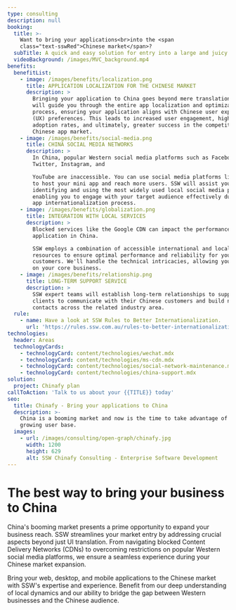 ```yaml
---
type: consulting
description: null
booking:
  title: >-
    Want to bring your applications<br>into the <span
    class="text-sswRed">Chinese market</span>?
  subTitle: A quick and easy solution for entry into a large and juicy market
  videoBackground: /images/MVC_background.mp4
benefits:
  benefitList:
    - image: /images/benefits/localization.png
      title: APPLICATION LOCALIZATION FOR THE CHINESE MARKET
      description: >
        Bringing your application to China goes beyond mere translation. SSW
        will guide you through the entire app localization and optimization
        process, ensuring your application aligns with Chinese user experience
        (UX) preferences. This leads to increased user engagement, higher
        adoption rates, and ultimately, greater success in the competitive
        Chinese app market.
    - image: /images/benefits/social-media.png
      title: CHINA SOCIAL MEDIA NETWORKS
      description: >
        In China, popular Western social media platforms such as Facebook,
        Twitter, Instagram, and

        YouTube are inaccessible. You can use social media platforms like WeChat
        to host your mini app and reach more users. SSW will assist you in
        identifying and using the most widely used local social media platforms,
        enabling you to engage with your target audience effectively during your
        app internationalization process.
    - image: /images/benefits/globalization.png
      title: INTEGRATION WITH LOCAL SERVICES
      description: >
        Blocked services like the Google CDN can impact the performance of your
        application in China.

        SSW employs a combination of accessible international and local
        resources to ensure optimal performance and reliability for your Chinese
        customers. We'll handle the technical intricacies, allowing you to focus
        on your core business.
    - image: /images/benefits/relationship.png
      title: LONG-TERM SUPPORT SERVICE
      description: >
        SSW expert teams will establish long-term relationships to support the
        clients to communicate with their Chinese customers and build network
        contacts across the related industry area.
  rule:
    - name: Have a look at SSW Rules to Better Internationalization.
      url: 'https://rules.ssw.com.au/rules-to-better-internationalization'
technologies:
  header: Areas
  technologyCards:
    - technologyCard: content/technologies/wechat.mdx
    - technologyCard: content/technologies/ms-cdn.mdx
    - technologyCard: content/technologies/social-network-maintenance.mdx
    - technologyCard: content/technologies/china-support.mdx
solution:
  project: Chinafy plan
callToAction: 'Talk to us about your {{TITLE}} today'
seo:
  title: Chinafy - Bring your applications to China
  description: >-
    China is a booming market and now is the time to take advantage of this
    growing user base.
  images:
    - url: /images/consulting/open-graph/chinafy.jpg
      width: 1200
      height: 629
      alt: SSW Chinafy Consulting - Enterprise Software Development
---
```


# The best way to **bring your business to China**

<VideoEmbed url="https://www.youtube.com/watch?v=YxOaN2J3NsE" />

China's booming
market presents a prime opportunity to expand your business reach. SSW
streamlines your market entry by addressing crucial aspects beyond just UI
translation. From navigating blocked Content Delivery Networks (CDNs) to
overcoming restrictions on popular Western social media platforms, we ensure a
seamless experience during your Chinese market expansion. 

Bring your web,
desktop, and mobile applications to the Chinese market with SSW's expertise and
experience. Benefit from our deep understanding of local dynamics and our
ability to bridge the gap between Western businesses and the Chinese audience.

